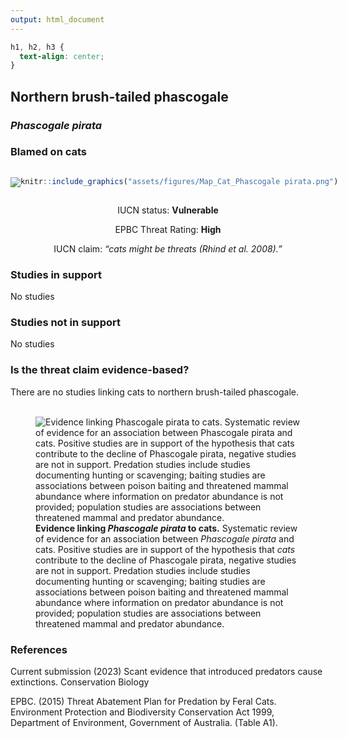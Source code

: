 ```yaml
---
output: html_document
---
```

```css
h1, h2, h3 {
  text-align: center;
}
```

## **Northern brush-tailed phascogale**
### *Phascogale pirata*
### Blamed on cats

:::: {style="display: flex;"}

[![](assets/photos/Phascogale pirata.png)](https://www.inaturalist.org/photos/4309980?size=original)

::: {}

:::

::: {}
  ```r
  knitr::include_graphics("assets/figures/Map_Cat_Phascogale pirata.png")
  ```
:::

::::
<center>
IUCN status: **Vulnerable**

EPBC Threat Rating: **High**

IUCN claim: *"cats might be threats (Rhind et al. 2008)."*

</center>

### Studies in support

No studies

### Studies not in support

No studies

### Is the threat claim evidence-based?

There are no studies linking cats to northern brush-tailed phascogale.
<br>
<br>

![**Evidence linking *Phascogale pirata* to cats.** Systematic review of evidence for an association between *Phascogale pirata* and cats. Positive studies are in support of the hypothesis that *cats* contribute to the decline of Phascogale pirata, negative studies are not in support. Predation studies include studies documenting hunting or scavenging; baiting studies are associations between poison baiting and threatened mammal abundance where information on predator abundance is not provided; population studies are associations between threatened mammal and predator abundance.](assets/figures/Main_Evidence_Cat_Phascogale pirata.png)

### References



Current submission (2023) Scant evidence that introduced predators cause extinctions. Conservation Biology

EPBC. (2015) Threat Abatement Plan for Predation by Feral Cats. Environment Protection and Biodiversity Conservation Act 1999, Department of Environment, Government of Australia. (Table A1).

